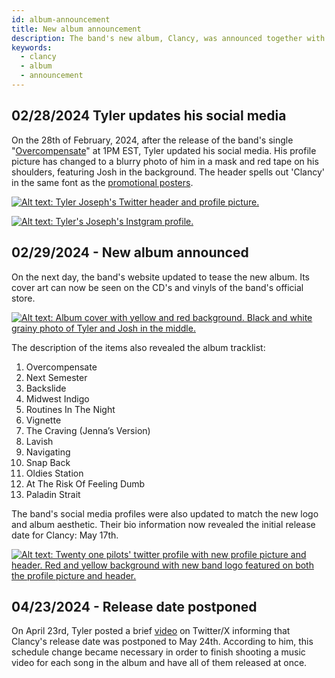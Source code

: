 ```yaml
---
id: album-announcement
title: New album announcement
description: The band's new album, Clancy, was announced together with the tracklist and album cover
keywords:
  - clancy
  - album
  - announcement
---
```


## 02/28/2024 Tyler updates his social media

On the 28th of February, 2024, after the release of the band's single "[Overcompensate](https://www.youtube.com/embed/53tgVlXBZVg)" at 1PM EST, Tyler updated his social media. His profile picture has changed to a blurry photo of him in a mask and red tape on his shoulders, featuring Josh in the background. The header spells out 'Clancy' in the same font as the [promotional posters](./clancy/promotional-posters-clancy.mdx).

[![Alt text: Tyler Joseph's Twitter header and profile picture.](./assets/tylertwt.png)](./assets/tylertwt.png)

[![Alt text: Tyler's Joseph's Instgram profile.](./assets/tylerig.png)](./assets/tylerig.png)

## 02/29/2024 - New album announced

On the next day, the band's website updated to tease the new album. Its cover art can now be seen on the CD's and vinyls of the band's official store.

[![Alt text: Album cover with yellow and red background. Black and white grainy photo of Tyler and Josh in the middle.](./assets/clancycover.png)](./assets/clancycover.png)

The description of the items also revealed the album tracklist:
1. Overcompensate
2. Next Semester
3. Backslide
4. Midwest Indigo
5. Routines In The Night
6. Vignette
7. The Craving (Jenna’s Version)
8. Lavish
9. Navigating
10. Snap Back
11. Oldies Station
12. At The Risk Of Feeling Dumb
13. Paladin Strait

The band's social media profiles were also updated to match the new logo and album aesthetic. Their bio information now revealed the initial release date for Clancy: May 17th.

[![Alt text: Twenty one pilots' twitter profile with new profile picture and header. Red and yellow background with new band logo featured on both the profile picture and header.](./assets/toptwt.png)](./assets/toptwt.png)

## 04/23/2024 - Release date postponed

On April 23rd, Tyler posted a brief [video](https://twitter.com/tylerrjoseph/status/1782773461070361026) on Twitter/X informing that Clancy's release date was postponed to May 24th. According to him, this schedule change became necessary in order to finish shooting a music video for each song in the album and have all of them released at once.
